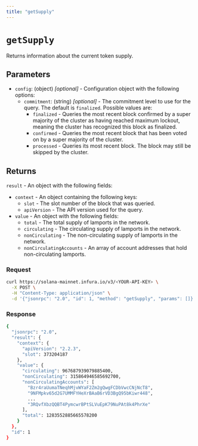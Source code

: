 ```yaml
---
title: "getSupply"
---
```



# `getSupply`

Returns information about the current token supply. <CreditCost network="solana" method="getSupply" />

## Parameters

- `config`: (object) _[optional]_  - Configuration object with the following options:
    - `commitment`: (string) _[optional]_  - The commitment level to use for the query. The default is `finalized`. Possible values are:
        - `finalized` - Queries the most recent block confirmed by a super majority of the cluster as having
            reached maximum lockout, meaning the cluster has recognized this block as finalized.
        - `confirmed` - Queries the most recent block that has been voted on by a super majority of the cluster.
        - `processed` - Queries its most recent block. The block may still be skipped by the cluster.

## Returns

`result` - An object with the following fields:

- `context` - An object containing the following keys:
    - `slot` - The slot number of the block that was queried.
    - `apiVersion` - The API version used for the query.
- `value` - An object with the following fields:
    - `total` - The total supply of lamports in the network.
    - `circulating` - The circulating supply of lamports in the network.
    - `nonCirculating` - The non-circulating supply of lamports in the network.
    - `nonCirculatingAccounts` - An array of account addresses that hold non-circulating lamports.

### Request

<Tabs>
  <TabItem value="curl">

  ```bash
  curl https://solana-mainnet.infura.io/v3/<YOUR-API-KEY> \
    -X POST \
    -H "Content-Type: application/json" \
    -d '{"jsonrpc": "2.0", "id": 1, "method": "getSupply", "params": []}'
   ```

  </TabItem>
</Tabs>

### Response

<Tabs>
  <TabItem value="JSON">

  ```bash
  {
    "jsonrpc": "2.0",
    "result": {
      "context": {
        "apiVersion": "2.2.3",
        "slot": 373204187
      },
      "value": {
        "circulating": 967687939079885400,
        "nonCirculating": 315864946585692700,
        "nonCirculatingAccounts": [
          "Bzr4raUumaTNeqhMjvWYaF2Zm2gQwgFCDbVwcCNjNcT8",
          "9NFMpkv65d2G7UMMFYHeXrBAaB6rVD3BgQ95bKiwr448",
          ...
          "3RQvfXbzQQBT4PymcwrBPtSLVuEpK79NuPAt8k4PhrXe"
        ],
        "total": 1283552885665578200
      }
    },
    "id": 1
  }
  ```

  </TabItem>
</Tabs>